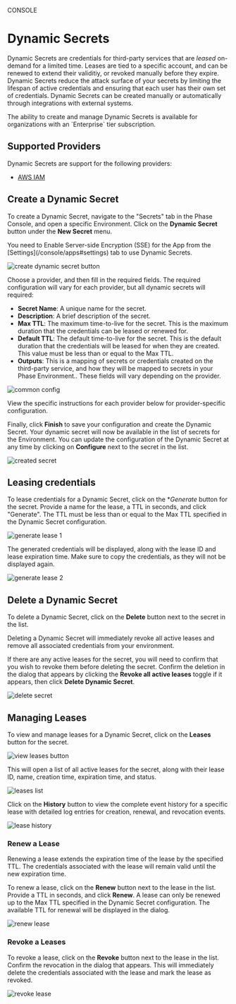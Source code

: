 

<Tag variant="small">CONSOLE</Tag>

# Dynamic Secrets

Dynamic Secrets are credentials for third-party services that are *leased* on-demand for a limited time. Leases are tied to a specific account, and can be renewed to extend their validitiy, or revoked manually before they expire. Dynamic Secrets reduce the attack surface of your secrets by limiting the lifespan of active credentials and ensuring that each user has their own set of credentials. 
Dynamic Secrets can be created manually or automatically through integrations with external systems.

<DocActions /> 

<Note>
 The ability to create and manage Dynamic Secrets is available for organizations with an `Enterprise` tier subscription.
</Note>

## Supported Providers

Dynamic Secrets are support for the following providers:

- [AWS IAM](/integrations/platforms/aws-iam)


## Create a Dynamic Secret

To create a Dynamic Secret, navigate to the "Secrets" tab in the Phase Console, and open a specific Environment. Click on the **Dynamic Secret** button under the **New Secret** menu. 

<Note>
You need to Enable Server-side Encryption (SSE) for the App from the [Settings](/console/apps#settings) tab to use Dynamic Secrets.
</Note>

![create dynamic secret button](/assets/images/console/dynamic-secrets/create-dynamic-secret-button.png)

Choose a provider, and then fill in the required fields. The required configuration will vary for each provider, but all dynamic secrets will required: 

- **Secret Name**: A unique name for the secret.
- **Description**: A brief description of the secret.
- **Max TTL**: The maximum time-to-live for the secret. This is the maximum duration that the credentials can be leased or renewed for.
- **Default TTL**: The default time-to-live for the secret. This is the default duration that the credentials will be leased for when they are created. This value must be less than or equal to the Max TTL.
- **Outputs**: This is a mapping of secrets or credentials created on the third-party service, and how they will be mapped to secrets in your Phase Environment.. These fields will vary depending on the provider.

![common config](/assets/images/console/dynamic-secrets/common-config.png)

View the specific instructions for each provider below for provider-specific configuration.


Finally, click **Finish** to save your configuration and create the Dynamic Secret. Your dynamic secret will now be available in the list of secrets for the Environment. You can update the configuration of the Dynamic Secret at any time by clicking on **Configure** next to the secret in the list.

![created secret](/assets/images/console/dynamic-secrets/created-secret.png)

## Leasing credentials

To lease credentials for a Dynamic Secret, click on the **Generate* button for the secret. Provide a name for the lease, a TTL in seconds, and click "Generate". The TTL must be less than or equal to the Max TTL specified in the Dynamic Secret configuration. 

![generate lease 1](/assets/images/console/dynamic-secrets/generate-lease-1.png)

The generated credentials will be displayed, along with the lease ID and lease expiration time. Make sure to copy the credentials, as they will not be displayed again.

![generate lease 2](/assets/images/console/dynamic-secrets/generate-lease-2.png)

## Delete a Dynamic Secret

To delete a Dynamic Secret, click on the **Delete** button next to the secret in the list.  

<Warning>
Deleting a Dynamic Secret will immediately revoke all active leases and remove all associated credentials from your environment.
</Warning>

If there are any active leases for the secret, you will need to confirm that you wish to revoke them before deleting the secret.
Confirm the deletion in the dialog that appears by clicking the **Revoke all active leases** toggle if it appears, then click **Delete Dynamic Secret**.

![delete secret](/assets/images/console/dynamic-secrets/delete-dynamic-secret.png)


## Managing Leases

To view and manage leases for a Dynamic Secret, click on the **Leases** button for the secret. 

![view leases button](/assets/images/console/dynamic-secrets/leases-button.png)

This will open a list of all active leases for the secret, along with their lease ID, name, creation time, expiration time, and status.

![leases list](/assets/images/console/dynamic-secrets/leases-list.png)

Click on the **History** button to view the complete event history for a specific lease with detailed log entries for creation, renewal, and revocation events.

![lease history](/assets/images/console/dynamic-secrets/lease-history.png)

### Renew a Lease

Renewing a lease extends the expiration time of the lease by the specified TTL. The credentials associated with the lease will remain valid until the new expiration time.

To renew a lease, click on the **Renew** button next to the lease in the list. Provide a TTL in seconds, and click **Renew**. A lease can only be renewed up to the Max TTL specified in the Dynamic Secret configuration. The available TTL for renewal will be displayed in the dialog.

![renew lease](/assets/images/console/dynamic-secrets/renew-lease.png)

### Revoke a Leases

To revoke a lease, click on the **Revoke** button next to the lease in the list. Confirm the revocation in the dialog that appears. This will immediately delete the credentials associated with the lease and mark the lease as revoked.

![revoke lease](/assets/images/console/dynamic-secrets/revoke-lease.png)

